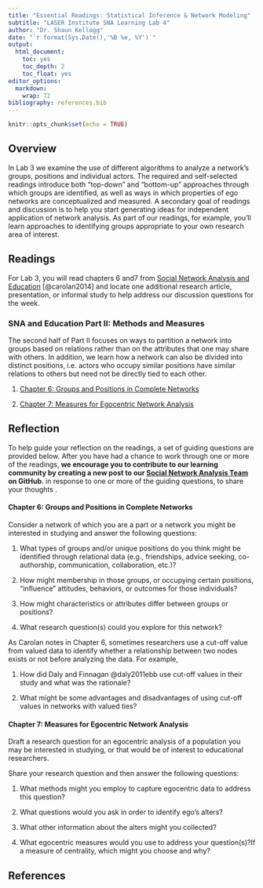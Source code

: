 ```yaml
---
title: "Essential Readings: Statistical Inference & Network Modeling"
subtitle: "LASER Institute SNA Learning Lab 4"
author: "Dr. Shaun Kellogg"
date: "`r format(Sys.Date(),'%B %e, %Y')`"
output:
  html_document:
    toc: yes
    toc_depth: 2
    toc_float: yes
editor_options:
  markdown:
    wrap: 72
bibliography: references.bib
---
```


```r
knitr::opts_chunk$set(echo = TRUE)
```

## Overview

In Lab 3 we examine the use of different algorithms to analyze a
network's groups, positions and individual actors. The required and
self-selected readings introduce both "top-down" and "bottom-up"
approaches through which groups are identified, as well as ways in which
properties of ego networks are conceptualized and measured. A secondary
goal of readings and discussion is to help you start generating ideas
for independent application of network analysis. As part of our
readings, for example, you'll learn approaches to identifying groups
appropriate to your own research area of interest.

## Readings

For Lab 3, you will read chapters 6 and7 from [Social Network Analysis
and Education](https://catalog.lib.ncsu.edu/catalog/NCSU2803782)
[@carolan2014] and locate one additional research article, presentation,
or informal study to help address our discussion questions for the week.

### SNA and Education Part II: Methods and Measures

The second half of Part II focuses on ways to partition a network into
groups based on relations rather than on the attributes that one may
share with others. In addition, we learn how a network can also be
divided into distinct positions, i.e. actors who occupy similar
positions have similar relations to others but need not be directly tied
to each other.

1.  [Chapter 6: Groups and Positions in Complete
    Networks](https://methods-sagepub-com.prox.lib.ncsu.edu/book/social-network-analysis-and-education/n6.xml)

2.  [Chapter 7: Measures for Egocentric Network
    Analysis](https://methods-sagepub-com.prox.lib.ncsu.edu/book/social-network-analysis-and-education/n7.xml)

## Reflection

To help guide your reflection on the readings, a set of guiding
questions are provided below. After you have had a chance to work
through one or more of the readings, **we encourage you to contribute to
our learning community by creating a new post to our [Social Network
Analysis
Team](https://github.com/orgs/laser-institute/teams/network-analysis) on
GitHub**. in response to one or more of the guiding questions, to share
your thoughts .

#### Chapter 6: Groups and Positions in Complete Networks

Consider a network of which you are a part or a network you might be
interested in studying and answer the following questions:

1.  What types of groups and/or unique positions do you think might be
    identified through relational data (e.g., friendships, advice
    seeking, co-authorship, communication, collaboration, etc.)?

2.  How might membership in those groups, or occupying certain
    positions, "influence" attitudes, behaviors, or outcomes for those
    individuals?

3.  How might characteristics or attributes differ between groups or
    positions?

4.  What research question(s) could you explore for this network?

As Carolan notes in Chapter 6, sometimes researchers use a cut-off value
from valued data to identify whether a relationship between two nodes
exists or not before analyzing the data. For example,

1.  How did Daly and Finnagan @daly2011ebb use cut-off values in their
    study and what was the rationale?

2.  What might be some advantages and disadvantages of using cut-off
    values in networks with valued ties?

#### Chapter 7: Measures for Egocentric Network Analysis

Draft a research question for an egocentric analysis of a population you
may be interested in studying, or that would be of interest to
educational researchers.

Share your research question and then answer the following questions:

1.  What methods might you employ to capture egocentric data to address
    this question?

2.  What questions would you ask in order to identify ego's alters?

3.  What other information about the alters might you collected?

4.  What egocentric measures would you use to address your
    question(s)?If a measure of centrality, which might you choose and
    why?

## References
